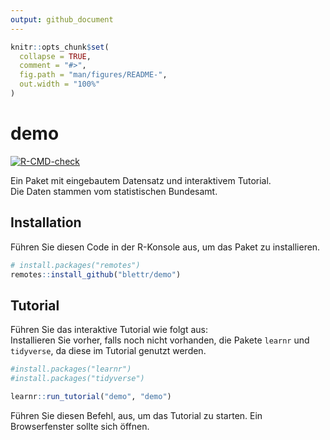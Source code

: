 ```yaml
---
output: github_document
---
```


<!-- README.md is generated from README.Rmd. Please edit that file -->

```r
knitr::opts_chunk$set(
  collapse = TRUE,
  comment = "#>",
  fig.path = "man/figures/README-",
  out.width = "100%"
)
```

# demo

  <!-- badges: start -->
  [![R-CMD-check](https://github.com/luk-brue/demo/actions/workflows/R-CMD-check.yaml/badge.svg)](https://github.com/luk-brue/demo/actions/workflows/R-CMD-check.yaml)
  <!-- badges: end -->

Ein Paket mit eingebautem Datensatz und interaktivem Tutorial.  
Die Daten stammen vom statistischen Bundesamt.

## Installation

Führen Sie diesen Code in der R-Konsole aus, um das Paket zu installieren.

```r
# install.packages("remotes")
remotes::install_github("blettr/demo")
```
## Tutorial

Führen Sie das interaktive Tutorial wie folgt aus:  
Installieren Sie vorher, falls noch nicht vorhanden, die Pakete `learnr` und `tidyverse`,
da diese im Tutorial genutzt werden. 

```r
#install.packages("learnr")
#install.packages("tidyverse")

learnr::run_tutorial("demo", "demo")
```
Führen Sie diesen Befehl, aus, um das Tutorial zu starten.
Ein Browserfenster sollte sich öffnen.
